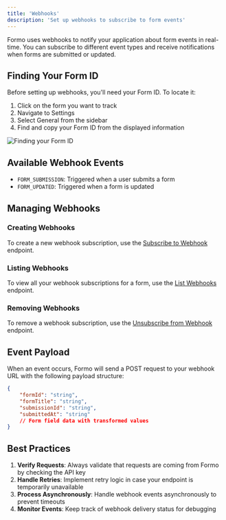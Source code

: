 ```yaml
---
title: 'Webhooks'
description: 'Set up webhooks to subscribe to form events'
---
```


Formo uses webhooks to notify your application about form events in real-time. You can subscribe to different event types and receive notifications when forms are submitted or updated.

## Finding Your Form ID

Before setting up webhooks, you'll need your Form ID. To locate it:

1. Click on the form you want to track
2. Navigate to Settings
3. Select General from the sidebar
4. Find and copy your Form ID from the displayed information

![Finding your Form ID](/images/form-id.png)

## Available Webhook Events

-   `FORM_SUBMISSION`: Triggered when a user submits a form
-   `FORM_UPDATED`: Triggered when a form is updated

## Managing Webhooks

### Creating Webhooks

To create a new webhook subscription, use the [Subscribe to Webhook](/api-reference/endpoint/subscribe) endpoint.

### Listing Webhooks

To view all your webhook subscriptions for a form, use the [List Webhooks](/api-reference/endpoint/list) endpoint.

### Removing Webhooks

To remove a webhook subscription, use the [Unsubscribe from Webhook](/api-reference/endpoint/unsubscribe) endpoint.

## Event Payload

When an event occurs, Formo will send a POST request to your webhook URL with the following payload structure:

```json
{
	"formId": "string",
	"formTitle": "string",
	"submissionId": "string",
	"submittedAt": "string"
	// Form field data with transformed values
}
```

## Best Practices

1. **Verify Requests**: Always validate that requests are coming from Formo by checking the API key
2. **Handle Retries**: Implement retry logic in case your endpoint is temporarily unavailable
3. **Process Asynchronously**: Handle webhook events asynchronously to prevent timeouts
4. **Monitor Events**: Keep track of webhook delivery status for debugging
